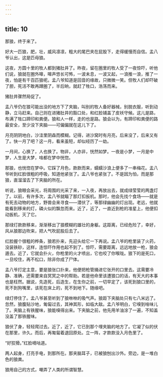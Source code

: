 ```yaml
---
---
---
```

title: 10
---



那狼，终于来了。

好大一匹狼，肥，壮，威风凛凛，粗大的尾巴夹在屁股下，走得缓慢而自信。孟八爷认出，这是匹母狼。

这夜，方圆十里的牧人都到猪肚井了。昨夜，留在圈里的牧人受了一夜惊吓，听他们说，狼就在圈外嗥，嗥声悠长可怖，一波未息，一波又起，一浪推一浪，推了一夜，怕是有千百匹狼呢。孟八爷知道是回音的缘故，只微微一笑。但牧人们却吓破了胆，死活不敢再蹲圈了，半后晌，就赶了牲口，浩荡而来。

猪肚井骤然局促了。

孟八爷仍在狼可能出没的地方下了夹脑，叫别的牧人备好器械，别脱衣服，听到动静，立马赶来。自己则在进猪肚井的豁口处，和红脸铺盖了皮袄守候。这儿是路，布满了牲口蹄印和粪便。狼和人一样，走的也是路。狼会以为，有蹄印和粪便的路最安全，至少没下夹脑——可偏偏就在这儿下了。

月亮阴阴地白，沙洼里阴森而模糊。记得，进沙窝时有月亮，后来没了，后来又有了。快一月了吧？这一月，看来虽短，却似经历了一劫。

一月间，心换了，人也换了。物非，人亦非，恍然如梦。一夜是小梦，一月是中梦，人生是大梦，啥都在梦中恍惚。

那狼，也恍惚在梦中。它踩了月色，款款而来，蠕蠕沙浪上便多了一串梅花。孟八爷听到红脸很粗的呼吸，知道他紧张了。孟八爷也紧张了。不是因为怕，而是那狼，直溜溜去了下夹脑的所在。

听说，狼眼会采光，将周围的光采了来，一入夜，再放出去，就成绿莹莹的两盏灯了。以前，有许多次，孟八爷就瞄了那灯扣扳机。那时，他会先找个食场——就是有死去动物的地方，野兽会来寻食——潜伏了，等那绿幽幽的灯出现。老远，他就能看到移来的灯，磷火似的飘忽而来。近了，近了，一直近到枪的准星上，他便扣动扳机，灭了它。

那绿灯款款移来，渐渐移出了狼模糊的雄壮的身躯。这距离，已经危险了，幸好，风从狼那边吹来，把人气吹屁股后去了。

红脸握个很粗的桦条，狼若扑来，先迎头给它一下再说。孟八爷的枪里装了火药，没装铁砂，这样，连惊吓作用也起不到了。惊吓，需要距离，远远地放一枪，狼会遁去。近了，它就会扑火，你枪里的火才喷出，它也咬了你喉咙。狼下的是死口，一旦咬住，再不松口，除非你成了尸体。

孟八爷打定主意，要是狼张口扑来，他便把枪管捅进它张开的口里去。这需要冷静、准确，还需要来自冥冥之中的帮助。若是他命里该遭狼口的话，有天大的本事也是枉然。据说，先造死，后造生，在生你之前，一切早定了，该死到狼口里的，死不到狗嘴里，该死在床上的，死不到地下。随缘吧。

绿灯停住了。孟八爷甚至听到了狼咻咻的吸气声。狼距下夹脑处只有七八米远了。忽然，狼腹贴沙地，匍匐过去，其神其形，如临大敌。孟八爷明白，它嗅到啥味儿了。夹脑上有铁腥味，狼能嗅得出来。下夹脑之前，他先用羊油涂了一遍，不知盖没盖了那铁腥味。

狼伏了身，轻轻爬过去。近了，近了，它已到那个埋夹脑的地方了。它凝了似的伏在那里，许久。而后，再匍匐着退回原处。立一阵，才款款没入月色里了。

“好狡猾。”红脸嘀咕道。

两人起身，打亮手电，到那所在。那夹脑耳子，已被狼刨出沙外。旁边，是一堆白色的狼粪。

狼用自己的方式，嘲弄了人类的所谓智慧。